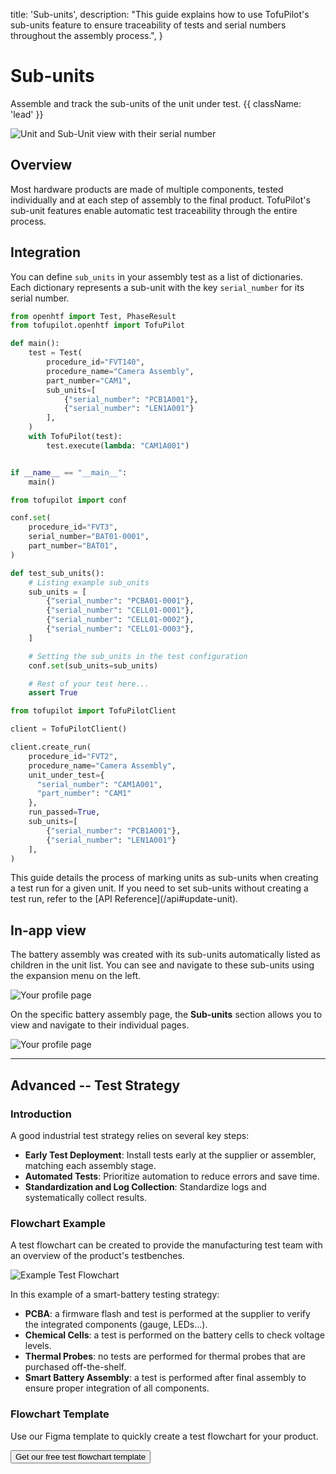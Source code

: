   title: 'Sub-units',
  description:
    "This guide explains how to use TofuPilot's sub-units feature to ensure traceability of tests and serial numbers throughout the assembly process.",
}

# Sub-units
Assemble and track the sub-units of the unit under test. {{ className: 'lead' }}

<Image
  src="/sub-units-header.png"
  alt="Unit and Sub-Unit view with their serial number"
/>


## Overview
Most hardware products are made of multiple components, tested individually and at each step of assembly to the final product. TofuPilot's sub-unit features enable automatic test traceability through the entire process.


## Integration

You can define `sub_units` in your assembly test as a list of dictionaries. Each dictionary represents a sub-unit with the key `serial_number` for its serial number.

<CodeGroup>

```python {{ title: 'OpenHTF'}}
from openhtf import Test, PhaseResult
from tofupilot.openhtf import TofuPilot

def main():
    test = Test(
        procedure_id="FVT140",
        procedure_name="Camera Assembly",
        part_number="CAM1",
        sub_units=[
            {"serial_number": "PCB1A001"},
            {"serial_number": "LEN1A001"}
        ],
    )
    with TofuPilot(test):
        test.execute(lambda: "CAM1A001")


if __name__ == "__main__":
    main()

```

```python {{ title: 'Pytest'}}
from tofupilot import conf

conf.set(
    procedure_id="FVT3",
    serial_number="BAT01-0001",
    part_number="BAT01",
)

def test_sub_units():
    # Listing example sub_units
    sub_units = [
        {"serial_number": "PCBA01-0001"},
        {"serial_number": "CELL01-0001"},
        {"serial_number": "CELL01-0002"},
        {"serial_number": "CELL01-0003"},
    ]

    # Setting the sub_units in the test configuration
    conf.set(sub_units=sub_units)

    # Rest of your test here...
    assert True
```

```python {{ title: 'Python'}}
from tofupilot import TofuPilotClient

client = TofuPilotClient()

client.create_run(
    procedure_id="FVT2",
    procedure_name="Camera Assembly",
    unit_under_test={
      "serial_number": "CAM1A001",
      "part_number": "CAM1"
    },
    run_passed=True,
    sub_units=[
        {"serial_number": "PCB1A001"},
        {"serial_number": "LEN1A001"}
    ],
)
```

</CodeGroup>

<Note>
  This guide details the process of marking units as sub-units when creating a
  test run for a given unit. If you need to set sub-units without creating a
  test run, refer to the [API Reference](/api#update-unit).
</Note>



## In-app view

The battery assembly was created with its sub-units automatically listed as children in the unit list. You can see and navigate to these sub-units using the expansion menu on the left.

<Image src="/units-with-sub-units.png" alt="Your profile page" />

On the specific battery assembly page, the **Sub-units** section allows you to view and navigate to their individual pages.

<Image src="/unit-with-sub-units.png" alt="Your profile page" />

---

## Advanced -- Test Strategy

### Introduction

A good industrial test strategy relies on several key steps:

- **Early Test Deployment**: Install tests early at the supplier or assembler, matching each assembly stage.
- **Automated Tests**: Prioritize automation to reduce errors and save time.
- **Standardization and Log Collection**: Standardize logs and systematically collect results.

### Flowchart Example

A test flowchart can be created to provide the manufacturing test team with an overview of the product's testbenches.

<Image src="/test-flowchart.png" alt="Example Test Flowchart" />

In this example of a smart-battery testing strategy:

- **PCBA**: a firmware flash and test is performed at the supplier to verify the integrated components (gauge, LEDs...).
- **Chemical Cells**: a test is performed on the battery cells to check voltage levels.
- **Thermal Probes**: no tests are performed for thermal probes that are purchased off-the-shelf.
- **Smart Battery Assembly**: a test is performed after final assembly to ensure proper integration of all components.

### Flowchart Template

Use our Figma template to quickly create a test flowchart for your product.

<div className="not-prose">
  <Button
    href="https://www.figma.com/community/file/1380891711622677799"
    variant="text"
    arrow="right"
  >
    Get our free test flowchart template
  </Button>
</div>
